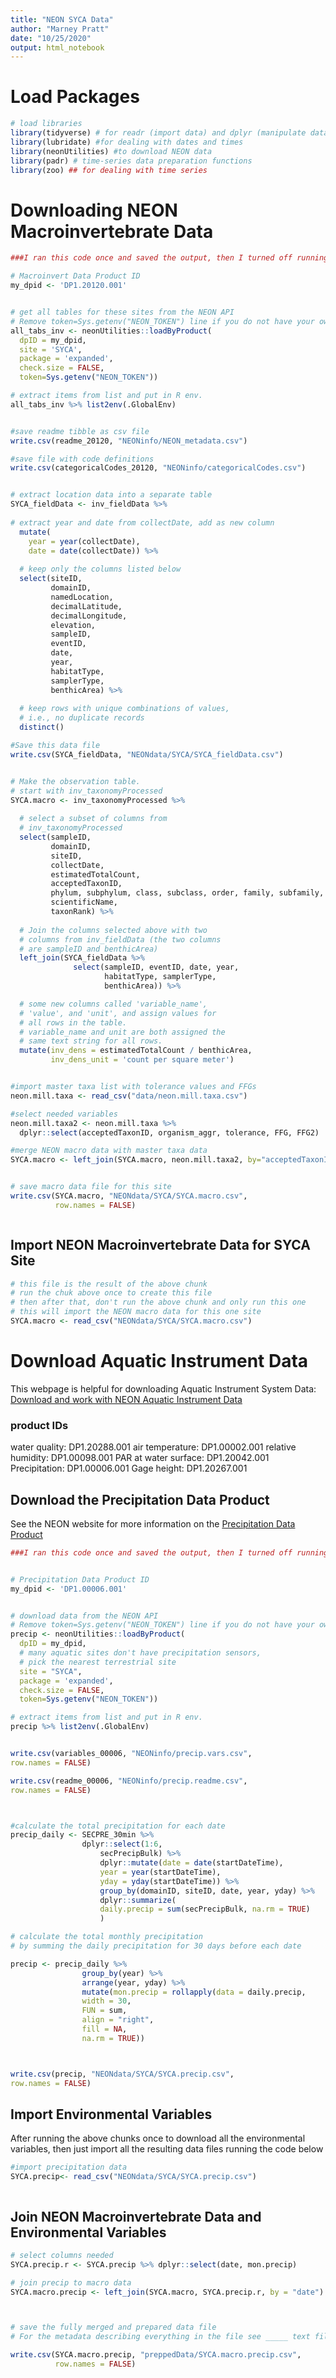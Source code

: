```yaml
---
title: "NEON SYCA Data"
author: "Marney Pratt"
date: "10/25/2020"
output: html_notebook
---
```


# Load Packages  

```r

# load libraries 
library(tidyverse) # for readr (import data) and dplyr (manipulate data)
library(lubridate) #for dealing with dates and times
library(neonUtilities) #to download NEON data
library(padr) # time-series data preparation functions
library(zoo) ## for dealing with time series

```

# Downloading NEON Macroinvertebrate Data  

```r

###I ran this code once and saved the output, then I turned off running this chunk

# Macroinvert Data Product ID
my_dpid <- 'DP1.20120.001'


# get all tables for these sites from the NEON API 
# Remove token=Sys.getenv("NEON_TOKEN") line if you do not have your own API token for NEON
all_tabs_inv <- neonUtilities::loadByProduct(
  dpID = my_dpid,
  site = 'SYCA',
  package = 'expanded',
  check.size = FALSE,
  token=Sys.getenv("NEON_TOKEN"))

# extract items from list and put in R env. 
all_tabs_inv %>% list2env(.GlobalEnv)


#save readme tibble as csv file
write.csv(readme_20120, "NEONinfo/NEON_metadata.csv")

#save file with code definitions
write.csv(categoricalCodes_20120, "NEONinfo/categoricalCodes.csv")


# extract location data into a separate table
SYCA_fieldData <- inv_fieldData %>%
  
# extract year and date from collectDate, add as new column
  mutate(
    year = year(collectDate), 
    date = date(collectDate)) %>% 
  
  # keep only the columns listed below
  select(siteID, 
         domainID,
         namedLocation, 
         decimalLatitude, 
         decimalLongitude, 
         elevation,
         sampleID, 
         eventID, 
         date,
         year, 
         habitatType, 
         samplerType,
         benthicArea) %>%
  
  # keep rows with unique combinations of values, 
  # i.e., no duplicate records
  distinct()

#Save this data file
write.csv(SYCA_fieldData, "NEONdata/SYCA/SYCA_fieldData.csv")


# Make the observation table.
# start with inv_taxonomyProcessed
SYCA.macro <- inv_taxonomyProcessed %>% 
  
  # select a subset of columns from
  # inv_taxonomyProcessed
  select(sampleID,
         domainID,
         siteID,
         collectDate,
         estimatedTotalCount,
         acceptedTaxonID,
         phylum, subphylum, class, subclass, order, family, subfamily, tribe, genus, 
         scientificName,
         taxonRank) %>%
  
  # Join the columns selected above with two 
  # columns from inv_fieldData (the two columns 
  # are sampleID and benthicArea)
  left_join(SYCA_fieldData %>% 
              select(sampleID, eventID, date, year, 
                     habitatType, samplerType,
                     benthicArea)) %>%

  # some new columns called 'variable_name', 
  # 'value', and 'unit', and assign values for 
  # all rows in the table.
  # variable_name and unit are both assigned the 
  # same text string for all rows. 
  mutate(inv_dens = estimatedTotalCount / benthicArea,
         inv_dens_unit = 'count per square meter') 


#import master taxa list with tolerance values and FFGs 
neon.mill.taxa <- read_csv("data/neon.mill.taxa.csv")

#select needed variables
neon.mill.taxa2 <- neon.mill.taxa %>%  
  dplyr::select(acceptedTaxonID, organism_aggr, tolerance, FFG, FFG2)

#merge NEON macro data with master taxa data
SYCA.macro <- left_join(SYCA.macro, neon.mill.taxa2, by="acceptedTaxonID")


# save macro data file for this site
write.csv(SYCA.macro, "NEONdata/SYCA/SYCA.macro.csv", 
          row.names = FALSE)



```




## Import NEON Macroinvertebrate Data for SYCA Site

```r

# this file is the result of the above chunk
# run the chuk above once to create this file
# then after that, don't run the above chunk and only run this one 
# this will import the NEON macro data for this one site
SYCA.macro <- read_csv("NEONdata/SYCA/SYCA.macro.csv")

```




# Download Aquatic Instrument Data  

This webpage is helpful for downloading Aquatic Instrument System Data:
[Download and work with NEON Aquatic Instrument Data](https://www.neonscience.org/explore-neon-ais-data)


### product IDs
  water quality: DP1.20288.001
  air temperature: DP1.00002.001
  relative humidity: DP1.00098.001
  PAR at water surface:  DP1.20042.001
  Precipitation: DP1.00006.001
  Gage height: DP1.20267.001  
  
  
## Download the Precipitation Data Product  

See the NEON website for more information on the [Precipitation Data Product](https://data.neonscience.org/data-products/DP1.00006.001)  


```r

###I ran this code once and saved the output, then I turned off running this chunk


# Precipitation Data Product ID
my_dpid <- 'DP1.00006.001'


# download data from the NEON API 
# Remove token=Sys.getenv("NEON_TOKEN") line if you do not have your own API token for NEON
precip <- neonUtilities::loadByProduct(
  dpID = my_dpid,
  # many aquatic sites don't have precipitation sensors,
  # pick the nearest terrestrial site
  site = "SYCA",
  package = 'expanded',
  check.size = FALSE,
  token=Sys.getenv("NEON_TOKEN"))

# extract items from list and put in R env. 
precip %>% list2env(.GlobalEnv)


write.csv(variables_00006, "NEONinfo/precip.vars.csv",
row.names = FALSE)

write.csv(readme_00006, "NEONinfo/precip.readme.csv",
row.names = FALSE)



#calculate the total precipitation for each date
precip_daily <- SECPRE_30min %>%
                dplyr::select(1:6,
                    secPrecipBulk) %>%
                    dplyr::mutate(date = date(startDateTime),
                    year = year(startDateTime),
                    yday = yday(startDateTime)) %>%
                    group_by(domainID, siteID, date, year, yday) %>%
                    dplyr::summarize(
                    daily.precip = sum(secPrecipBulk, na.rm = TRUE)
                    )

# calculate the total monthly precipitation 
# by summing the daily precipitation for 30 days before each date

precip <- precip_daily %>%
                group_by(year) %>%
                arrange(year, yday) %>%
                mutate(mon.precip = rollapply(data = daily.precip,
                width = 30,
                FUN = sum,
                align = "right",
                fill = NA,
                na.rm = TRUE))



write.csv(precip, "NEONdata/SYCA/SYCA.precip.csv",
row.names = FALSE)


```




## Import Environmental Variables  

After running the above chunks once to download all the environmental variables, then just import all the resulting data files running the code below  

```r


#import precipitation data
SYCA.precip<- read_csv("NEONdata/SYCA/SYCA.precip.csv")



```


## Join NEON Macroinvertebrate Data and Environmental Variables

```r


# select columns needed
SYCA.precip.r <- SYCA.precip %>% dplyr::select(date, mon.precip)

# join precip to macro data
SYCA.macro.precip <- left_join(SYCA.macro, SYCA.precip.r, by = "date") 



# save the fully merged and prepared data file
# For the metadata describing everything in the file see _____ text file included in the Project folder 

write.csv(SYCA.macro.precip, "preppedData/SYCA.macro.precip.csv", 
          row.names = FALSE)


```



